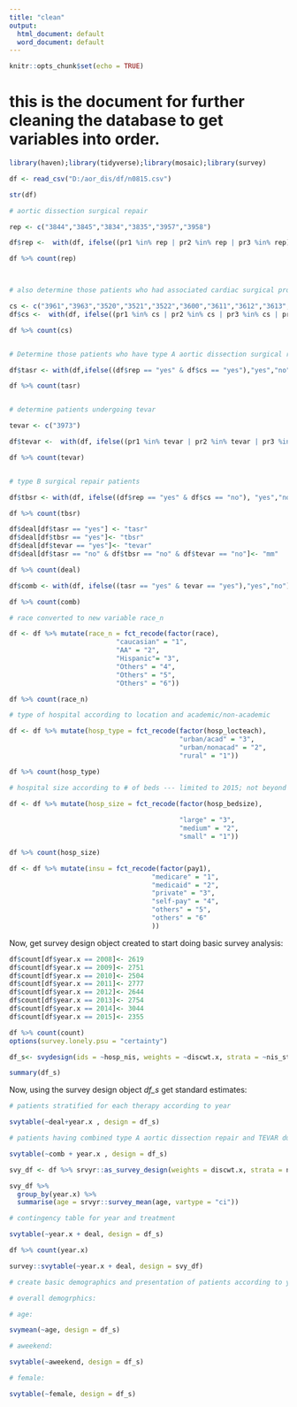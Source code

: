 ---
title: "clean"
output:
  html_document: default
  word_document: default
---

```{r setup, include=FALSE}
knitr::opts_chunk$set(echo = TRUE)
```

# this is the document for further cleaning the database to get variables into order.

```{r get the dataframe into the system}

library(haven);library(tidyverse);library(mosaic);library(survey)

df <- read_csv("D:/aor_dis/df/n0815.csv")

str(df)
```


```{r create more var}

# aortic dissection surgical repair

rep <- c("3844","3845","3834","3835","3957","3958")

df$rep <-  with(df, ifelse((pr1 %in% rep | pr2 %in% rep | pr3 %in% rep),"yes","no"))

df %>% count(rep)



# also determine those patients who had associated cardiac surgical procedure 

cs <- c("3961","3963","3520","3521","3522","3600","3611","3612","3613","3614","3615","3616","3617","3918","3619", "3710","3711","3712","3832","3733","3734","3736")
df$cs <-  with(df, ifelse((pr1 %in% cs | pr2 %in% cs | pr3 %in% cs | pr4 %in% cs | pr5 %in% cs | pr6 %in% cs | pr7 %in% cs | pr8 %in% cs| pr9 %in% cs | pr10 %in% cs),"yes","no"))

df %>% count(cs)


# Determine those patients who have type A aortic dissection surgical repair

df$tasr <- with(df,ifelse((df$rep == "yes" & df$cs == "yes"),"yes","no"))

df %>% count(tasr)


# determine patients undergoing tevar

tevar <- c("3973")

df$tevar <-  with(df, ifelse((pr1 %in% tevar | pr2 %in% tevar | pr3 %in% tevar | pr4 %in% tevar | pr5 %in% tevar | pr6 %in% tevar | pr7 %in% tevar | pr8 %in% tevar| pr9 %in% tevar | pr10 %in% tevar),"yes","no"))

df %>% count(tevar)


# type B surgical repair patients

df$tbsr <- with(df, ifelse((df$rep == "yes" & df$cs == "no"), "yes","no"))

df %>% count(tbsr)

df$deal[df$tasr == "yes"] <- "tasr"
df$deal[df$tbsr == "yes"]<- "tbsr"
df$deal[df$tevar == "yes"]<- "tevar"
df$deal[df$tasr == "no" & df$tbsr == "no" & df$tevar == "no"]<- "mm"

df %>% count(deal)

df$comb <- with(df, ifelse((tasr == "yes" & tevar == "yes"),"yes","no"))

df %>% count(comb)

# race converted to new variable race_n

df <- df %>% mutate(race_n = fct_recode(factor(race),
                           "caucasian" = "1",
                           "AA" = "2",
                           "Hispanic"= "3",
                           "Others" = "4",
                           "Others" = "5",
                           "Others" = "6"))

df %>% count(race_n)

# type of hospital according to location and academic/non-academic

df <- df %>% mutate(hosp_type = fct_recode(factor(hosp_locteach),
                                           "urban/acad" = "3",
                                           "urban/nonacad" = "2",
                                           "rural" = "1"))

df %>% count(hosp_type)

# hospital size according to # of beds --- limited to 2015; not beyond

df <- df %>% mutate(hosp_size = fct_recode(factor(hosp_bedsize),
                                           
                                           "large" = "3",
                                           "medium" = "2",
                                           "small" = "1"))

df %>% count(hosp_size)

df <- df %>% mutate(insu = fct_recode(factor(pay1),
                                    "medicare" = "1",
                                    "medicaid" = "2",
                                    "private" = "3",
                                    "self-pay" = "4",
                                    "others" = "5",
                                    "others" = "6"
                                    ))
```

Now, get survey design object created to start doing basic survey analysis:

```{r classical survey object}

df$count[df$year.x == 2008]<- 2619
df$count[df$year.x == 2009]<- 2751
df$count[df$year.x == 2010]<- 2504
df$count[df$year.x == 2011]<- 2777
df$count[df$year.x == 2012]<- 2644
df$count[df$year.x == 2013]<- 2754
df$count[df$year.x == 2014]<- 3044
df$count[df$year.x == 2015]<- 2355

df %>% count(count)
options(survey.lonely.psu = "certainty")

df_s<- svydesign(ids = ~hosp_nis, weights = ~discwt.x, strata = ~nis_stratum.x, data = df, nest = TRUE)

summary(df_s)
```

Now, using the survey design object *df_s* get standard estimates:

```{r}

# patients stratified for each therapy according to year

svytable(~deal+year.x , design = df_s)

# patients having combined type A aortic dissection repair and TEVAR during the same admission

svytable(~comb + year.x , design = df_s)
```

```{r srvyr survey object}

svy_df <- df %>% srvyr::as_survey_design(weights = discwt.x, strata = nis_stratum.x, id = hosp_nis, nest = TRUE)

svy_df %>%
  group_by(year.x) %>%
  summarise(age = srvyr::survey_mean(age, vartype = "ci"))

# contingency table for year and treatment

svytable(~year.x + deal, design = df_s)

df %>% count(year.x)

survey::svytable(~year.x + deal, design = svy_df)

```




```{r}
# create basic demographics and presentation of patients according to year and overall.

# overall demogrphics:

# age:

svymean(~age, design = df_s)

# aweekend:

svytable(~aweekend, design = df_s)

# female:

svytable(~female, design = df_s)



                                  
```


